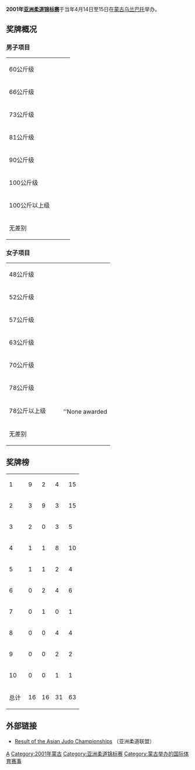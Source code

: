 {{multiple issues|
{{disputed|time=2017-09-16T13:44:44+00:00}}
{{expand|time=2017-09-16T13:44:44+00:00}}
{{onesource|time=2017-09-16T13:44:44+00:00}}
{{original research|time=2017-09-16T13:44:44+00:00}}
{{refimprove|time=2017-09-16T13:44:44+00:00}}
{{roughtranslation|time=2017-09-16T13:48:20+00:00}}
}}
'''2001年[[亚洲柔道锦标赛|亚洲柔道锦标赛]]'''于当年4月14日至15日在[[蒙古|蒙古]][[乌兰巴托|乌兰巴托]]举办。

==奖牌概况==
===男子项目===
{| {{MedalistTable|type=项目}}
|-
|rowspan=2|60公斤级
|rowspan=2|{{flagmedalist|[[Masoud_Haji_Akhondzadeh|Masoud Haji Akhondzadeh]]|IRI}}
|rowspan=2|{{flagmedalist|[[崔敏浩|崔敏浩]]|KOR}}
|{{flagmedalist|[[江种辰明|江种辰明]]|JPN}}
|-
|{{flagmedalist|[[Dorjpalamyn_Narmandakh|Dorjpalamyn Narmandakh]]|MGL}}
|-
|rowspan=2|66公斤级
|rowspan=2|{{flagmedalist|[[Arash_Miresmaeili|Arash Miresmaeili]]|IRI}}
|rowspan=2|{{flagmedalist|[[小见川道大|小见川道大]]|JPN}}
|{{flagmedalist|[[Won_Yong-choi|Won Yong-choi]]|PRK}}
|-
|{{flagmedalist|[[Ryu_Jung-suk|Ryu Jung-suk]]|KOR}}
|-
|rowspan=2|73公斤级
|rowspan=2|{{flagmedalist|[[新田雅史|新田雅史]]|JPN}}
|rowspan=2|{{flagmedalist|[[Kim_Jae-hoon_(judoka)|Kim Jae-hoon]]|KOR}}
|{{flagmedalist|[[Khaliuny_Boldbaatar|Khaliuny Boldbaatar]]|MGL}}
|-
|{{flagmedalist|[[Rauvan_Inatillayev|Rauvan Inatillayev]]|KAZ}}
|-
|rowspan=2|81公斤级
|rowspan=2|{{flagmedalist|[[Chu_Sung-hoon|Chu Sung-hoon]]|KOR}}
|rowspan=2|{{flagmedalist|[[Damdinsürengiin_Nyamkhüü|Damdinsürengiin Nyamkhüü]]|MGL}}
|{{flagmedalist|[[Mohammad_Mehdi_Zakeri|Mohammad Mehdi Zakeri]]|IRI}}
|-
|{{flagmedalist|[[Takashi_Ono_(judoka)|Takashi Ono]]|JPN}}
|-
|rowspan=2|90公斤级
|rowspan=2|{{flagmedalist|[[Park_Sung-keun|Park Sung-keun]]|KOR}}
|rowspan=2|{{flagmedalist|[[Alisher_Boqiev|Alisher Boqiev]]|TJK}}
|{{flagmedalist|[[Tsend-Ayuushiin_Ochirbat|Tsend-Ayuushiin Ochirbat]]|MGL}}
|-
|{{flagmedalist|[[Tadayoshi_Takeshita|Tadayoshi Takeshita]]|JPN}}
|-
|rowspan=2|100公斤级
|rowspan=2|{{flagmedalist|[[井上智和|井上智和]]|JPN}}
|rowspan=2|{{flagmedalist|[[Lee_Joon-hoon|Lee Joon-hoon]]|KOR}}
|{{flagmedalist|[[Abbas_Fallah|Abbas Fallah]]|IRI}}
|-
|{{flagmedalist|[[Dastan_Primkulov|Dastan Primkulov]]|KAZ}}
|-
|rowspan=2|100公斤以上级
|rowspan=2|{{flagmedalist|[[Takumi_Saruwatari|Takumi Saruwatari]]|JPN}}
|rowspan=2|{{flagmedalist|[[Choi_Sung-won|Choi Sung-won]]|KOR}}
|{{flagmedalist|[[Yeldos_Ikhsangaliyev|Yeldos Ikhsangaliyev]]|KAZ}}
|-
|{{flagmedalist|[[Ochiryn_Odgerel|Ochiryn Odgerel]]|MGL}}
|-
|rowspan=2|无差别
|rowspan=2|{{flagmedalist|[[上口孝太|上口孝太]]|JPN}}
|rowspan=2|{{flagmedalist|[[Erkin_Tuyakov|Erkin Tuyakov]]|KAZ}}
|{{flagmedalist|[[Abbas_Fallah|Abbas Fallah]]|IRI}}
|-
|{{flagmedalist|[[Ochiryn_Odgerel|Ochiryn Odgerel]]|MGL}}
|}

===女子项目===
{| {{MedalistTable|type=项目}}
|-
|rowspan=2|48公斤级
|rowspan=2|{{flagmedalist|[[Ri_Kyong-ok|Ri Kyong-ok]]|PRK}}
|rowspan=2|{{flagmedalist|[[Kang_Sin-hye|Kang Sin-hye]]|KOR}}
|{{flagmedalist|[[Erdenechimegiin_Gereltuyaa|Erdenechimegiin Gereltuyaa]]|MGL}}
|-
|{{flagmedalist|[[Yu_Ying-ying|Yu Ying-ying]]|TPE}}
|-
|rowspan=2|52公斤级
|rowspan=2|{{flagmedalist|[[横泽由贵|横泽由贵]]|JPN}}
|rowspan=2|{{flagmedalist|[[Jang_Jae-sim|Jang Jae-sim]]|KOR}}
|{{flagmedalist|[[Roongtawa_Jangdasing|Roongtawa Jangdasing]]|THA}}
|-
|{{flagmedalist|[[Sholpan_Kaliyeva|Sholpan Kaliyeva]]|KAZ}}
|-
|rowspan=2|57公斤级
|rowspan=2|{{flagmedalist|[[Khishigbatyn_Erdenet-Od|Khishigbatyn Erdenet-Od]]|MGL}}
|rowspan=2|{{flagmedalist|[[Ri_Myong-hwa|Ri Myong-hwa]]|PRK}}
|{{flagmedalist|[[Min_Kyung-soon|Min Kyung-soon]]|KOR}}
|-
|{{flagmedalist|[[山田真由美|山田真由美]]|JPN}}
|-
|rowspan=2|63公斤级
|rowspan=2|{{flagmedalist|[[谷本步實|谷本步實]]|JPN}}
|rowspan=2|{{flagmedalist|[[Nurgul_Tagayeva|Nurgul Tagayeva]]|KAZ}}
|{{flagmedalist|[[Ji_Kyong-sun|Ji Kyong-sun]]|PRK}}
|-
|{{flagmedalist|[[林贞淑|林贞淑]]|KOR}}
|-
|rowspan=2|70公斤级
|rowspan=2|{{flagmedalist|[[Haruko_Kazato|Haruko Kazato]]|JPN}}
|rowspan=2|{{flagmedalist|[[Je_Min-jung|Je Min-jung]]|KOR}}
|{{flagmedalist|[[Wang_Hsiang-wen|Wang Hsiang-wen]]|TPE}}
|-
|{{flagmedalist|[[Olesya_Nazarenko|Olesya Nazarenko]]|TKM}}
|-
|rowspan=2|78公斤级
|rowspan=2|{{flagmedalist|[[Cho_Soo-hee|Cho Soo-hee]]|KOR}}
|rowspan=2|{{flagmedalist|[[Mizuho_Matsuzaki|Mizuho Matsuzaki]]|JPN}}
|{{flagmedalist|[[Nasiba_Salayeva|Nasiba Salayeva]]|TKM}}
|-
|{{flagmedalist|[[Sambuugiin_Dashdulam|Sambuugiin Dashdulam]]|MGL}}
|-
|rowspan=2|78公斤以上级
|rowspan=2|{{flagmedalist|[[薪谷翠|薪谷翠]]|JPN}}
|rowspan=2|{{flagmedalist|[[崔淑伊|崔淑伊]]|KOR}}
|{{flagmedalist|[[Juan_Hsin-yi|Juan Hsin-yi]]|TPE}}
|-
|''None awarded
|-
|rowspan=2|无差别
|rowspan=2|{{flagmedalist|[[薪谷翠|薪谷翠]]|JPN}}
|rowspan=2|{{flagmedalist|[[崔淑伊|崔淑伊]]|KOR}}
|{{flagmedalist|[[Juan_Hsin-yi|Juan Hsin-yi]]|TPE}}
|-
|{{flagmedalist|[[Erdene-Ochiryn_Dolgormaa|Erdene-Ochiryn Dolgormaa]]|MGL}}
|}

==奖牌榜==
{| {{RankedMedalTable|nation-width=200px}}
|-
| 1 ||align="left"| {{flagcountry|JPN}} || 9 || 2 || 4 || 15
|-
| 2 ||align="left"| {{flagcountry|KOR}} || 3 || 9 || 3 || 15
|-
| 3 ||align="left"| {{flagcountry|IRI}} || 2 || 0 || 3 || 5
|-
| 4 ||align="left"| {{flagcountry|MGL}} || 1 || 1 || 8 || 10
|-
| 5 ||align="left"| {{flagcountry|PRK}} || 1 || 1 || 2 || 4
|-
| 6 ||align="left"| {{flagcountry|KAZ}} || 0 || 2 || 4 || 6
|-
| 7 ||align="left"| {{flagcountry|TJK}} || 0 || 1 || 0 || 1
|-
| 8 ||align="left"| {{flagcountry|TPE}} || 0 || 0 || 4 || 4
|-
| 9 ||align="left"| {{flagcountry|TKM}} || 0 || 0 || 2 || 2
|-
| 10 ||align="left"| {{flagcountry|THA}} || 0 || 0 || 1 || 1
|-
!colspan=2| 总计 || 16 || 16 || 31 || 63
|}

==外部链接==
*[http://www.juaonline.org/results.asp?rid=4&title=Asian+Judo+Championships Result of the Asian Judo Championships]{{Wayback|url=http://www.juaonline.org/results.asp?rid=4&title=Asian+Judo+Championships |date=20160303194823 }} （亚洲柔道联盟）

{{AC Judo}}

[[Category:2001年柔道|A]]
[[Category:2001年蒙古|Category:2001年蒙古]]
[[Category:亚洲柔道锦标赛|Category:亚洲柔道锦标赛]]
[[Category:蒙古举办的国际体育赛事|Category:蒙古举办的国际体育赛事]]